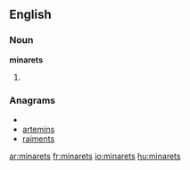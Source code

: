 ==English==

===Noun===
'''minarets'''

# {{plural of|[[minaret]]}}

===Anagrams===
* {{alphagram|aeimnrst}}
* [[artemins#English|artemins]]
* [[raiments#English|raiments]]

[[ar:minarets]]
[[fr:minarets]]
[[io:minarets]]
[[hu:minarets]]